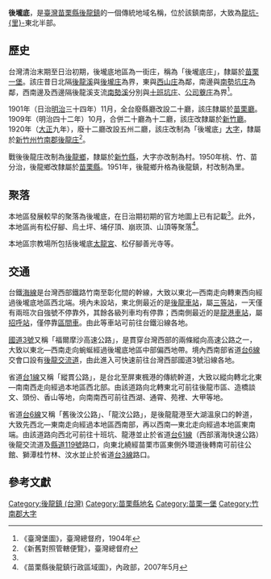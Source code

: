 {{noteTA　
|1 = zh-cn:庄; zh-hk:庄; zh-tw:庄;
}}
'''後壠底'''，是[[臺灣|臺灣]][[苗栗縣|苗栗縣]][[後龍鎮_(台灣)|後龍鎮]]的一個傳統地域名稱，位於該鎮南部，大致為[[龍坑里|龍坑-{里}-]]東北半部。

==歷史==
台灣清治末期至日治初期，後壠底地區為一街庄，稱為「後壠底庄」，隸屬於[[苗栗一堡|苗栗一堡]]。該庄昔日北隔[[後龍溪|後龍溪]]與[[後壠庄|後壠庄]]為界，東與[[西山庄|西山庄]]為鄰，南邊與[[南勢坑庄|南勢坑庄]]為鄰，西南邊及西邊隔後龍溪支流[[南勢溪|南勢溪]]分別與[[十班坑庄|十班坑庄]]、[[公司藔庄|公司藔庄]]為界<ref name="臺灣堡圖">《臺灣堡圖》，臺灣總督府，1904年</ref>。

1901年（日治[[明治|明治]]三十四年）11月，全台廢縣廳改設二十廳，該庄隸屬於[[苗栗廳|苗栗廳]]。1909年（明治四十二年）10月，合併二十廳為十二廳，該庄改隸屬於[[新竹廳|新竹廳]]。1920年（[[大正|大正]]九年），廢十二廳改設五州二廳，該庄改制為「後壠底」[[大字|大字]]，隸屬於[[新竹州|新竹州]][[竹南郡|竹南郡]][[後龍庄|後龍庄]]<ref>《新舊對照管轄便覽》，臺灣總督府</ref>。

戰後後龍庄改制為[[後龍鄉|後龍鄉]]，隸屬於[[新竹縣|新竹縣]]，大字亦改制為村。1950年桃、竹、苗分治，後龍鄉改隸屬於[[苗栗縣|苗栗縣]]。1951年，後龍鄉升格為後龍鎮，村改制為里。

==聚落==
本地區發展較早的聚落為後壠底，在日治期初期的官方地圖上已有記載<ref name="臺灣堡圖"/>。此外，本地區尚有松仔腳、烏土坪、埔仔頂、崩崁頂、山頂等聚落<ref>《苗栗縣後龍鎮行政區域圖》，內政部，2007年5月</ref>。

本地區宗教場所包括後壠底[[後龍太龍宮|太龍宮]]{{r|宗教志}}{{rp|199}}、松仔腳善光寺{{r|宗教志}}{{rp|80}}等。

==交通==
台鐵[[海岸線_(臺鐵)|海線]]是台灣西部鐵路竹南至彰化間的幹線，大致以東北—西南走向轉東西向經過後壠底地區西北端。境內未設站，東北側最近的是[[後龍車站|後龍車站]]，屬[[三等站_(台鐵)|三等站]]，一天僅有兩班次自強號不停靠外，其餘各級列車均有停靠；西南側最近的是[[龍港車站|龍港車站]]，屬[[招呼站_(台鐵)|招呼站]]，僅停靠[[台鐵區間車|區間車]]。由此等車站可前往台鐵沿線各地。

[[福爾摩沙高速公路|國道3號]]又稱「福爾摩沙高速公路」，是貫穿台灣西部的兩條縱向高速公路之一，大致以東北—西南走向蜿蜒經過後壠底地區中部偏西地帶。境內西南部省道[[台6線|台6線]]交會口設有[[後龍交流道_(國道3號)|後龍交流道]]，由此進入可快速前往台灣西部國道3號沿線各地。

省道[[台1線|台1線]]又稱「縱貫公路」，是台北至屏東楓港的傳統幹道，大致以縱向轉北北東—南南西走向經過本地區西北部。由該道路向北轉東北可前往後龍市區、造橋談文、頭份、香山等地，向南南西可前往西湖、通霄、苑裡、大甲等地。

省道[[台6線|台6線]]又稱「舊後汶公路」、「龍汶公路」，是後龍龍港至大湖溫泉口的幹道，大致先西北—東南走向經過本地區西南部，再以西南—東北走向經過本地區東南端。由該道路向西北可前往十班坑、龍港並止於省道[[台61線|台61線]]（西部濱海快速公路）後龍交流道及[[縣道119號|縣道119號]]路口，向東北繞經苗栗市區東側外環道後轉南可前往公館、獅潭桂竹林、汶水並止於省道[[台3線|台3線]]路口。

==參考文獻==
{{reflist|refs=

<ref name="宗教志">{{cite book |editor=黃鼎松 |date=2007-04 |title=《重修苗栗縣志‧卷八宗教志》 |url=http://ebook.mlc.gov.tw/Books/book3-8/fd496e.pdf |location=苗栗市 |publisher=苗栗縣政府 |isbn=9789860089806 |language=zh-tw |archive-url=https://web.archive.org/web/20190803023426/http://ebook.mlc.gov.tw/Books/book3-8/fd496e.pdf |archive-date=2019-08-03 |access-date=2019-08-03 |dead-url=yes }}</ref>


}}

{{竹南郡}}

[[Category:後龍鎮_(台灣)|Category:後龍鎮 (台灣)]]
[[Category:苗栗縣地名|Category:苗栗縣地名]]
[[Category:苗栗一堡|Category:苗栗一堡]]
[[Category:竹南郡大字|Category:竹南郡大字]]